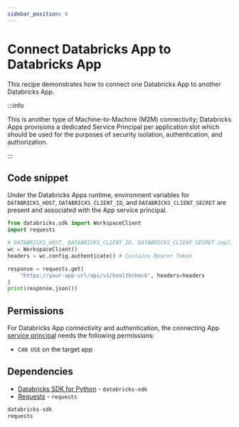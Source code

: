 ```yaml
---
sidebar_position: 6
---
```


# Connect Databricks App to Databricks App

This recipe demonstrates how to connect one Databricks App to another Databricks App.

:::info

This is another type of Machine-to-Machine (M2M) connectivity; Databricks Apps provisions a dedicated Service Principal per application slot which should be used for the purposes of security isolation, authentication, and authorization.

:::


## Code snippet

Under the Databricks Apps runtime, environment variables for `DATABRICKS_HOST`, `DATABRICKS_CLIENT_ID`, and `DATABRICKS_CLIENT_SECRET` are present and associated with the App service principal.

```python
from databricks.sdk import WorkspaceClient
import requests

# DATABRICKS_HOST, DATABRICKS_CLIENT_ID, DATABRICKS_CLIENT_SECRET implicitly present under env
wc = WorkspaceClient() 
headers = wc.config.authenticate() # Contains Bearer Token

response = requests.get(
    "https://your-app-url/api/v1/healthcheck", headers=headers
)
print(response.json())
```

## Permissions

For Databricks App connectivity and authentication, the connecting App [service principal](https://docs.databricks.com/aws/en/dev-tools/databricks-apps/#how-does-databricks-apps-manage-authorization) needs the following permissions:

- `CAN USE` on the target app

## Dependencies

- [Databricks SDK for Python](https://pypi.org/project/databricks-sdk/) - `databricks-sdk`
- [Requests](https://pypi.org/project/requests/) - `requests`


```python title="requirements.txt"
databricks-sdk
requests
``` 